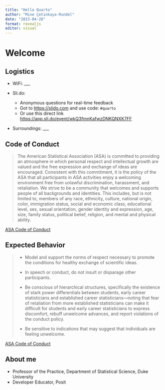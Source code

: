 ```yaml
---
title: "Hello Quarto"
author: "Mine Çetinkaya-Rundel"
date: "2023-04-28"
format: revealjs
editor: visual
---
```


# Welcome

## Logistics

-   WiFi: \_\_\_

-   Sli.do:

    -   Anonymous questions for real-time feedback
    -   Got to [https://slido.com](https://slido.com/) and use code: `#quarto`
    -   Or use this direct link <https://app.sli.do/event/wkQ3fmnKafwzDNKQNXK7FF>

-   Surroundings: \_\_\_

## Code of Conduct {.smaller}

> The American Statistical Association (ASA) is committed to providing an atmosphere in which personal respect and intellectual growth are valued and the free expression and exchange of ideas are encouraged.
> Consistent with this commitment, it is the policy of the ASA that all participants in ASA activities enjoy a welcoming environment free from unlawful discrimination, harassment, and retaliation.
> We strive to be a community that welcomes and supports people of all backgrounds and identities.
> This includes, but is not limited to, members of any race, ethnicity, culture, national origin, color, immigration status, social and economic class, educational level, sex, sexual orientation, gender identity and expression, age, size, family status, political belief, religion, and mental and physical ability.

::: aside
[ASA Code of Conduct](https://www.amstat.org/meetings/code-of-conduct)
:::

## Expected Behavior {.smaller}

> -   Model and support the norms of respect necessary to promote the conditions for healthy exchange of scientific ideas.
>
> -   In speech or conduct, do not insult or disparage other participants.
>
> -   Be conscious of hierarchical structures, specifically the existence of stark power differentials between students, early career statisticians and established career statisticians---noting that fear of retaliation from more established statisticians can make it difficult for students and early career statisticians to express discomfort, rebuff unwelcome advances, and report violations of the conduct policy.
>
> -   Be sensitive to indications that may suggest that individuals are feeling unwelcome.

::: aside
[ASA Code of Conduct](https://www.amstat.org/meetings/code-of-conduct)
:::

## About me

-   Professor of the Practice, Department of Statistical Science, Duke University
-   Developer Educator, Posit
